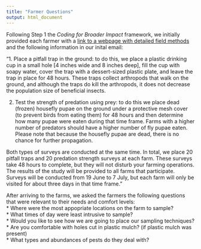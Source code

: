 ```yaml
---
title: "Farmer Questions"
output: html_document
---
```


Following Step 1 the _Coding for Broader Impact_ framework, we initially provided each farmer with a [link to a webpage with detailed field methods](https://www.iecolab.org/projects/farm-biodiversity/) and the following information in our inital email:

"1. Place a pitfall trap in the ground: to do this, we place a plastic drinking cup in a small hole [4 inches wide and 8 inches deep], fill the cup with soapy water, cover the trap with a dessert-sized plastic plate, and leave the trap in place for 48 hours. These traps collect arthropods that walk on the ground, and although the traps do kill the arthropods, it does not decrease the population size of beneficial insects.  

2. Test the strength of predation using prey:  to do this we place dead (frozen) housefly pupae on the ground under a protective mesh cover (to prevent birds from eating them) for 48 hours and then determine how many pupae were eaten during that time frame. Farms with a higher number of predators should have a higher number of fly pupae eaten.  Please note that because the housefly pupae are dead, there is no chance for further propagation.  

Both types of surveys are conducted at the same time. In total, we place 20 pitfall traps and 20 predation strength surveys at each farm. These surveys take 48 hours to complete, but they will not disturb your farming operations. The results of the study will be provided to all farms that participate. Surveys will be conducted from 19 June to 7 July, but each farm will only be visited for about three days in that time frame."

After arriving to the farms, we asked the farmers  the following questions that were relevant to their needs and comfort levels:  
  * Where were the most appopriate locations on the farm to sample?  
  * What times of day were least intrusive to sample?   
  * Would you like to see how we are going to place our sampling techniques?  
  * Are you comfortable with holes cut in plastic mulch? (if plastic mulch was present)  
  * What types and abundances of pests do they deal with?  

